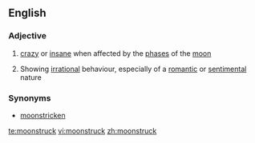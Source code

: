 ==English==

===Adjective===
{{en-adj}}

# {{obsolete}} [[crazy]] or [[insane]] when affected by the [[phase]]s of the [[moon]]
# {{context|by extension}} Showing [[irrational]] behaviour, especially of a [[romantic]] or [[sentimental]] nature

===Synonyms===
*[[moonstricken]]

[[te:moonstruck]]
[[vi:moonstruck]]
[[zh:moonstruck]]